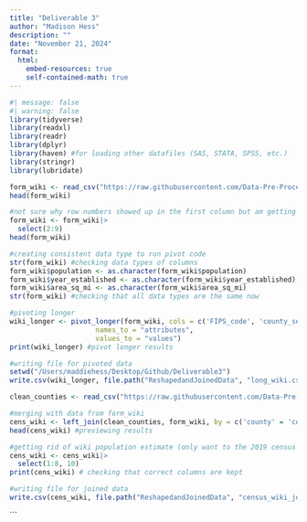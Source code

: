 ```yaml
---
title: "Deliverable 3"
author: "Madison Hess"
description: ""
date: "November 21, 2024"
format: 
  html: 
    embed-resources: true
    self-contained-math: true
---
```

```r
#| message: false
#| warning: false
library(tidyverse)
library(readxl)
library(readr)
library(dplyr)
library(haven) #for loading other datafiles (SAS, STATA, SPSS, etc.)
library(stringr) 
library(lubridate) 
```

```r
form_wiki <- read_csv("https://raw.githubusercontent.com/Data-Pre-Processing/Deliverable2/refs/heads/main/DataCleanAndFormatted/clean_wiki_counties.csv") #reading in dataset to be reshaped
head(form_wiki)

#not sure why row numbers showed up in the first column but am getting rid of them here
form_wiki <- form_wiki|>
  select(2:9)
head(form_wiki)

#creating consistent data type to run pivot code
str(form_wiki) #checking data types of columns
form_wiki$population <- as.character(form_wiki$population)
form_wiki$year_established <- as.character(form_wiki$year_established)
form_wiki$area_sq_mi <- as.character(form_wiki$area_sq_mi)
str(form_wiki) #checking that all data types are the same now

#pivoting longer
wiki_longer <- pivot_longer(form_wiki, cols = c('FIPS_code', 'county_seat', 'year_established', 'origin', 'etymology', 'population', 'area_sq_mi'),
                     names_to = "attributes",
                     values_to = "values")
print(wiki_longer) #pivot longer results

#writing file for pivoted data
setwd("/Users/maddiehess/Desktop/Github/Deliverable3")
write.csv(wiki_longer, file.path("ReshapedandJoinedData", "long_wiki.csv"))
```

```r
clean_counties <- read_csv("https://raw.githubusercontent.com/Data-Pre-Processing/Deliverable2/refs/heads/main/DataCleanAndFormatted/census_pop_clean.csv") #reading in dataset

#merging with data from form_wiki
cens_wiki <- left_join(clean_counties, form_wiki, by = c('county' = 'county'))
head(cens_wiki) #previewing results

#getting rid of wiki population estimate (only want to the 2019 census estimate included)
cens_wiki <- cens_wiki|>
  select(1:8, 10)
print(cens_wiki) # checking that correct columns are kept

#writing file for joined data
write.csv(cens_wiki, file.path("ReshapedandJoinedData", "census_wiki_join.csv"))
```
```

